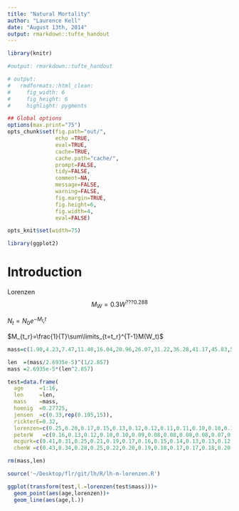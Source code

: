 ```yaml
---
title: "Natural Mortality"
author: "Laurence Kell"
date: "August 13th, 2014"
output: rmarkdown::tufte_handout
---
```


<!--
%% \VignetteEngine{knitr::knitr}
-->

```r
library(knitr)

#output: rmarkdown::tufte_handout

# output:
#   rmdformats::html_clean:
#     fig_width: 6
#     fig_height: 6
#     highlight: pygments

## Global options
options(max.print="75")
opts_chunk$set(fig.path="out/",
               echo =TRUE,
               eval=TRUE,
               cache=TRUE,
               cache.path="cache/",
               prompt=FALSE,
               tidy=FALSE,
               comment=NA,
               message=FALSE,
               warning=FALSE,
               fig.margin=TRUE, 
               fig.height=6, 
               fig.width=4,
               eval=FALSE)

opts_knit$set(width=75)
```

```r
library(ggplot2)

```

# Introduction

Lorenzen 
$$M_W = 0.3W^{???0.288}$$

$N_t=N_0e^{-M_{t_r}t}$

$M_{t_r}=\frac{1}{T}\sum\limits_{t=t_r}^{T-1}M(W_t)$
```r
mass=c(1.90,4.23,7.47,11.48,16.04,20.96,26.07,31.22,36.28,41.17,45.83,50.20,54.27,58.03,61.48,64.62)

len  =(mass/2.6935e-5)^(1/2.857)
mass =2.6935e-5*(len^2.857)

test=data.frame(
  age     =1:16,
  len     =len,
  mass    =mass,
  hoenig  =0.27725,
  jensen  =c(0.33,rep(0.195,15)),
  rickterE=0.32,
  lorenzen=c(0.25,0.20,0.17,0.15,0.13,0.12,0.12,0.11,0.11,0.10,0.10,0.10,0.09,0.09,0.09,0.09),
  peterW   =c(0.16,0.13,0.12,0.10,0.10,0.09,0.08,0.08,0.08,0.08,0.07,0.07,0.07,0.07,0.07,0.07),
  mcgurk=c(0.41,0.31,0.25,0.21,0.19,0.17,0.16,0.15,0.14,0.13,0.13,0.12,0.12,0.12,0.11,0.11),
  chenW =c(0.43,0.34,0.28,0.25,0.22,0.20,0.19,0.18,0.17,0.17,0.18,0.20,0.22,0.24,0.25,0.26))

rm(mass,len)
```

```r
source('~/Desktop/flr/git/lh/R/lh-m-lorenzen.R')

ggplot(transform(test,l.=lorenzen(test$mass)))+
  geom_point(aes(age,lorenzen))+
  geom_line(aes(age,l.))
```

